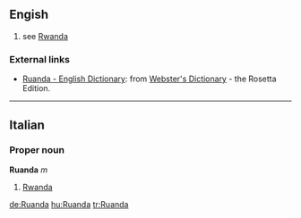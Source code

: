 ==Engish==

# see [[Rwanda]]

=== External links ===
*[http://www.websters-online-dictionary.org/definition/Ruanda-english/ Ruanda - English Dictionary]: from [http://www.websters-online-dictionary.org/ Webster's Dictionary] - the Rosetta Edition.

----

==Italian==
===Proper noun===
'''Ruanda''' ''m''

# [[Rwanda]]

[[de:Ruanda]]
[[hu:Ruanda]]
[[tr:Ruanda]]